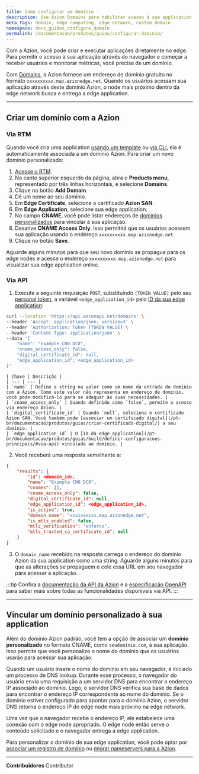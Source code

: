 ```yaml
---
title: Como configurar um domínio
description: Use Azion Domains para habilitar acesso à sua application por um domínio, permitindo tráfego de usuários e monitoramento de métricas.
meta_tags: domain, edge computing, edge network, custom domain
namespace: docs_guides_configure_domain
permalink: /documentacao/produtos/guias/configurar-dominio/
---
```


Com a Azion, você pode criar e executar aplicações diretamente no edge. Para permitir o acesso à sua aplicação através do navegador e começar a receber usuários e monitorar métricas, você precisa de um domínio.

Com [Domains](/pt-br/documentacao/produtos/edge-application/domains/), a Azion fornece um endereço de domínio gratuito no formato `xxxxxxxxxx.map.azionedge.net`. Quando os usuários acessam sua aplicação através deste domínio Azion, o node mais próximo dentro da edge network busca e entrega a edge application.

---

## Criar um domínio com a Azion

### Via RTM

Quando você cria uma application [usando um template](/pt-br/documentacao/produtos/comecar-com-um-template/) ou [via CLI](/pt-br/documentacao/produtos/cli/), ela é automaticamente associada a um domínio Azion. Para criar um novo domínio personalizado:

1. [Acesse o RTM](https://manager.azion.com).
2. No canto superior esquerdo da página, abra o **Products menu**, representado por três linhas horizontais, e selecione **Domains**.
3. Clique no botão **Add Domain**.
4. Dê um nome ao seu domínio.
5. Em **Edge Certificate**, selecione o certificado **Azion SAN**.
6. Em **Edge Application**, selecione sua edge application.
7. No campo **CNAME**, você pode listar endereços de [domínios personalizados](#vincular-um-domínio-personalizado-à-sua-application) para vincular à sua aplicação.
8. Desative **CNAME Access Only**. Isso permitirá que os usuários acessem sua aplicação usando o endereço `xxxxxxxxxx.map.azionedge.net`.
9. Clique no botão **Save**.

Aguarde alguns minutos para que seu novo domínio se propague para os edge nodes e acesse o endereço `xxxxxxxxxx.map.azionedge.net` para visualizar sua edge application online.

### Via API

1. Execute a seguinte requisição `POST`, substituindo `[TOKEN VALUE]` pelo seu [personal token](/pt-br/documentacao/products/guides/personal-tokens/), a variável `<edge_application_id>` pelo [ID da sua edge application](/pt-br/documentacao/produtos/guias/build/definir-configuracoes-principais/):

```bash
curl --location 'https://api.azionapi.net/domains' \
--header 'Accept: application/json; version=3' \
--header 'Authorization: Token [TOKEN VALUE]'\
--header 'Content-Type: application/json' \
--data '{
    "name": "Example CN0 DC0",
    "cname_access_only": false,
    "digital_certificate_id": null,
    "edge_application_id": <edge_application_id>
}'
```

    | Chave | Descrição |
    | --- | --- |
    | `name` | Define a string no valor como um nome da entrada do domínio com a Azion. Como este valor não representa um endereço de domínio, você pode modificá-lo para se adequar às suas necessidades. |
    | `cname_access_only` | Quando definido como `false`, permite o acesso via endereço Azion. |
    | `digital_certificate_id` | Quando `null`, seleciona o certificado Azion SAN. Você também pode [associar um certificado digital](/pt-br/documentacao/produtos/guias/criar-certificado-digital/) a seu domínio. |
    | `edge_application_id` | O [ID da edge application](/pt-br/documentacao/produtos/guias/build/definir-configuracoes-principais/#via-api) vinculada ao domínio. |

2. Você receberá uma resposta semelhante a:

```json
{
    "results": {
        "id": <domain_id>,
        "name": "Example CN0 DC0",
        "cnames": [],
        "cname_access_only": false,
        "digital_certificate_id": null,
        "edge_application_id": <edge_application_id>,
        "is_active": true,
        "domain_name": "xxxxxxxxxx.map.azionedge.net",
        "is_mtls_enabled": false,
        "mtls_verification": "enforce",
        "mtls_trusted_ca_certificate_id": null
    }
}
```

3. O `domain_name` recebido na resposta carrega o endereço do domínio Azion da sua application como uma string. Aguarde alguns minutos para que as alterações se propaguem e cole essa URL em seu navegador para acessar a aplicação.

:::tip
Confira a [documentação da API da Azion](https://api.azion.com/) e a [especificação OpenAPI](https://github.com/aziontech/azionapi-openapi/) para saber mais sobre todas as funcionalidades disponíveis via API.
:::

---

## Vincular um domínio personalizado à sua application

Além do domínio Azion padrão, você tem a opção de associar um **domínio personalizado** no formato CNAME, como `seudominio.com`, à sua aplicação. Isso permite que você personalize o nome do domínio que os usuários usarão para acessar sua aplicação.

Quando um usuário insere o nome do domínio em seu navegador, é iniciado um processo de DNS lookup. Durante esse processo, o navegador do usuário envia uma requisição a um servidor DNS para encontrar o endereço IP associado ao domínio. Logo, o servidor DNS verifica sua base de dados para encontrar o endereço IP correspondente ao nome do domínio. Se o domínio estiver configurado para apontar para o domínio Azion, o servidor DNS retorna o endereço IP do edge node mais próximo na edge network.

Uma vez que o navegador recebe o endereço IP, ele estabelece uma conexão com o edge node apropriado. O edge node então serve o conteúdo solicitado e o navegador entrega a edge application.

Para personalizar o domínio de sua edge application, você pode optar por [associar um registro de domínio](/pt-br/documentacao/produtos/guias/apontar-dominio-para-a-azion/) ou [migrar nameservers para a Azion](/pt-br/documentacao/produtos/guias/migrar-ns-para-a-azion/).



---


**Contribuidores** <ContributorList>Contributor</ContributorList>
